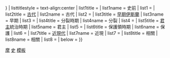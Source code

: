 {{Sidebar with collapsible lists
| name = 摩洛哥歷史
| bodyclass = vcard
| wraplinks = true
| title = {{Region history sidebar title|country=摩洛哥|image=[[File:Star of Morocco.svg|100px]]|title=摩洛哥}}
| expanded = {{{expanded|{{{1|}}}}}}
| listtitlestyle = text-align:center
| list1title = {{link-en|北非史前時期|Prehistoric North Africa|史前時代}}
| list1name  = 史前
| list1 = {{flatlist|
* [[阿舍利|阿舍利文化]]
* [[莫斯特文化]]
* {{link-en|阿泰爾文化|Aterian}}
* {{link-en|伊波洛馬魯斯文化|Iberomaurusian}}
* [[卡普萨文化]]
}}
| list2title = [[古代北非|古代]]
| list2name  = 古代
| list2 = {{flatlist|
* [[腓尼基]]
* [[古迦太基|迦太基]]
* [[古罗马|羅馬]]
* {{link-en|茅利塔尼亞 (古代)|Mauretania|茅利塔尼亞}}
* [[廷吉塔纳毛里塔尼亚]]
}}
| list3title = [[摩洛哥历史#早期伊斯兰的摩洛哥|早期伊斯蘭]]
| list3name  = 早期
| list3 = {{flatlist|
* {{link-en|穆斯林征服馬格里布|Muslim conquest of the Maghreb|穆斯林征服}}
* [[倭马亚王朝]]
* {{link-en|柏柏人起義|Berber Revolt}}
* {{link-en|內科爾王國|Kingdom of Nekor}}
* {{link-en|錫吉勒馬薩|Sijilmasa|錫吉勒馬薩酋長國}}
* {{link-en|巴爾加瓦塔|Barghawata}}
* [[伊德里斯王朝]]
}}
| list4title = 分裂時期
| list4name  = 分裂
| list4 = {{flatlist|
* [[后倭马亚王朝]]
* [[法蒂玛王朝]]
* {{link-en|巴努伊夫蘭|Banu Ifran}}
* {{link-en|米基納薩|Miknasa}}
* {{link-en|馬格拉瓦|Maghrawa}}
}}
| list5title = [[摩洛哥君主列表|君主]]統治時期
| list5name  = 君主
| list5 = {{flatlist|
* [[穆拉比特王朝]]
* [[穆瓦希德王朝]]
* [[马林王朝]]
* [[瓦塔斯王朝]]
* [[萨阿德王朝]]
* [[阿拉维王朝]]
}}
| list6title = 保護領時期
| list6name  = 保護
| list6 = {{flatlist|
* [[第一次摩洛哥危機]]
* [[阿爾赫西拉斯會議]]
* [[第二次摩洛哥危機]]
* [[非斯条约]]
* [[法屬摩洛哥]]
* [[西屬摩洛哥]]
* [[法國征服摩洛哥]]
* [[里夫戰爭]]
* [[里夫共和国]]
* {{link-en|丹吉爾協議|Tangier Protocol}}
* [[丹吉爾國際區]]
}}
| list7title = [[摩洛哥历史#近代|近現代]]
| list7name  = 近現
| list7 = {{flatlist|
* [[摩洛哥|摩洛哥王國]]

* [[伊夫尼战争]]
* {{link-en|沙漠戰爭|Sand War}}
* {{link-en|1971年摩洛哥政變|1971 Moroccan coup attempt|1971年政變}}
* {{link-en|1972年摩洛哥政變|1972 Moroccan coup attempt|1972年政變}}
* {{link-en|領先年代 (摩洛哥)|Years of Lead (Morocco)|領先年代}}
* [[绿色进军]]
* [[馬德里協定 (1975年)|馬德里協議]]
* {{link-en|西撒哈拉衝突|Western Sahara conflict}}
* {{link-en|2011年－2012年摩洛哥抗議|2011–12 Moroccan protests|2011年－2012年抗議活動}}
}}
| list8title = 相關
| list8name  = 相關
| list8 = {{flatlist|
* {{link-en|摩洛哥經濟史|Economic history of Morocco|經濟史}}
* {{link-en|摩洛哥軍事史|Military history of Morocco|軍事史}}
* {{link-en|摩洛哥郵政史|Postage stamps and postal history of Morocco|郵政史}}
* {{link-en|摩洛哥首都|Imperial cities of Morocco|首都史}}
}}
| below =
}}<noinclude>
[[Category:历史导航模板|摩]]
[[Category:摩洛哥模板|史]]
[[Category:摩洛哥历史|模板]]
</noinclude>
